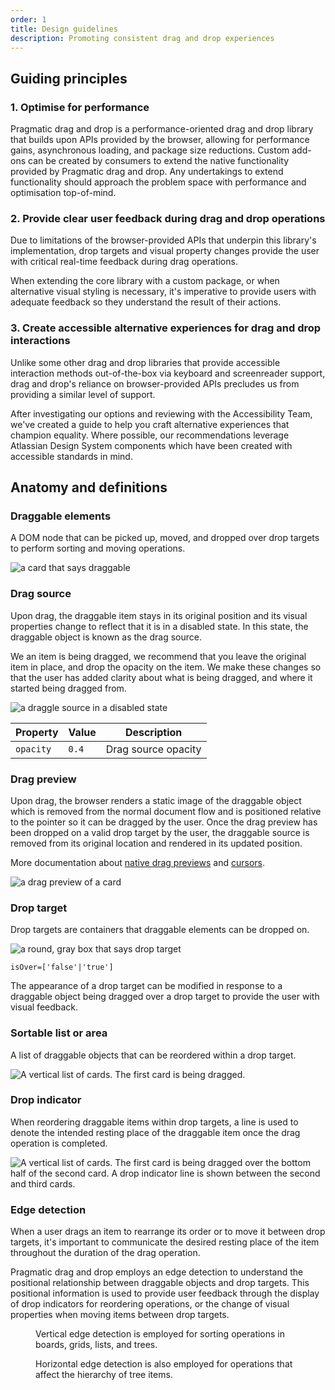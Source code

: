 ```yaml
---
order: 1
title: Design guidelines
description: Promoting consistent drag and drop experiences
---
```



## Guiding principles

<!-- Need to review this section with Jesse/others
TODO: possibly reword a couple of these and link to relevant other content (i.e. link to visual cues from "clear user feedback", etc.) -->

### 1. Optimise for performance

Pragmatic drag and drop is a performance-oriented drag and drop library that builds upon APIs provided by the browser, allowing for performance gains, asynchronous loading, and package size reductions. Custom add-ons can be created by consumers to extend the native functionality provided by Pragmatic drag and drop. Any undertakings to extend functionality should approach the problem space with performance and optimisation top-of-mind.

### 2. Provide clear user feedback during drag and drop operations

Due to limitations of the browser-provided APIs that underpin this library's implementation, drop targets and visual property changes provide the user with critical real-time feedback during drag operations.

When extending the core library with a custom package, or when alternative visual styling is necessary, it's imperative to provide users with adequate feedback so they understand the result of their actions.

### 3. Create accessible alternative experiences for drag and drop interactions

Unlike some other drag and drop libraries that provide accessible interaction methods out-of-the-box via keyboard and screenreader support, drag and drop's reliance on browser-provided APIs precludes us from providing a similar level of support.

After investigating our options and reviewing with the Accessibility Team, we've created a guide to help you craft alternative experiences that champion equality. Where possible, our recommendations leverage Atlassian Design System components which have been created with accessible standards in mind.

## Anatomy and definitions

### Draggable elements

A DOM node that can be picked up, moved, and dropped over drop targets to perform sorting and moving operations.

![a card that says draggable](/images/example--draggable.png)

### Drag source

Upon drag, the draggable item stays in its original position and its visual properties change to reflect that it is in a disabled state. In this state, the draggable object is known as the drag source.

We an item is being dragged, we recommend that you leave the original item in place, and drop the opacity on the item. We make these changes so that the user has added clarity about what is being dragged, and where it started being dragged from.

![a draggle source in a disabled state](/images/example--draggable-source.png)

| Property  | Value | Description         |
| --------- | ----- | ------------------- |
| `opacity` | `0.4` | Drag source opacity |

### Drag preview

Upon drag, the browser renders a static image of the draggable object which is removed from the normal document flow and is positioned relative to the pointer so it can be dragged by the user. Once the drag preview has been dropped on a valid drop target by the user, the draggable source is removed from its original location and rendered in its updated position.

<SectionMessage>

More documentation about [native drag previews](../how-it-works/adapters/element-adapter#drag-previews) and [cursors](../how-it-works/cursors).

</SectionMessage>

![a drag preview of a card](/images/example--drag-overlay.png)

### Drop target

Drop targets are containers that draggable elements can be dropped on.

![a round, gray box that says drop target](/images/example--drop-target.png)

<SectionMessage>

`isOver=['false'|'true']`

The appearance of a drop target can be modified in response to a draggable object being dragged over a drop target to provide the user with visual feedback.

</SectionMessage>

### Sortable list or area

A list of draggable objects that can be reordered within a drop target.

![A vertical list of cards. The first card is being dragged.](/images/example--sortable.png)

### Drop indicator

When reordering draggable items within drop targets, a line is used to denote the intended resting place of the draggable item once the drag operation is completed.

![A vertical list of cards. The first card is being dragged over the bottom half of the second card. A drop indicator line is shown between the second and third cards.](/images/example--drop-indicator.png)

### Edge detection

When a user drags an item to rearrange its order or to move it between drop targets, it's important to communicate the desired resting place of the item throughout the duration of the drag operation.

Pragmatic drag and drop employs an edge detection to understand the positional relationship between draggable objects and drop targets. This positional information is used to provide user feedback through the display of drop indicators for reordering operations, or the change of visual properties when moving items between drop targets.

<figure>
  <img src="/images/example--edge__vertical.png" alt="" />
  <figcaption>Vertical edge detection is employed for sorting operations in boards, grids, lists, and trees.</figcaption>
</figure>

<figure>
  <img src="/images/example--edge__horizontal.png" alt="" />
  <figcaption>Horizontal edge detection is also employed for operations that affect the hierarchy of tree items.</figcaption>
</figure>
